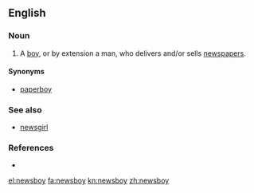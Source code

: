 ==English==

===Noun===
{{en-noun}}

# A [[boy]], or by extension a man, who delivers and/or sells [[newspapers]].

====Synonyms====
* [[paperboy]]

===See also===
* [[newsgirl]]

===References===
* {{R:Websters}}

[[el:newsboy]]
[[fa:newsboy]]
[[kn:newsboy]]
[[zh:newsboy]]